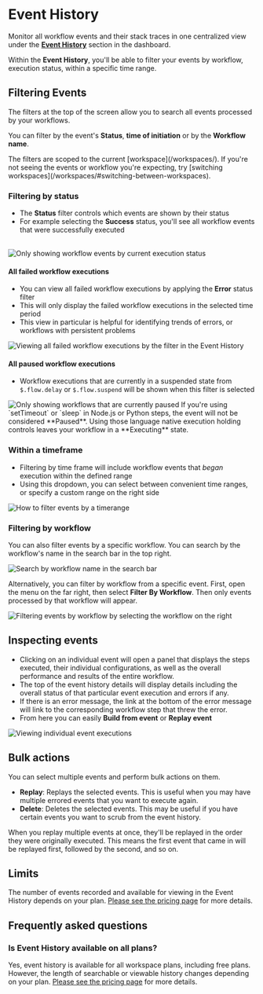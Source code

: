 
# Event History

Monitor all workflow events and their stack traces in one centralized view under the [**Event History**](https://pipedream.com/event-history) section in the dashboard.

Within the **Event History**, you'll be able to filter your events by workflow, execution status, within a specific time range.



## Filtering Events

The filters at the top of the screen allow you to search all events processed by your workflows.

You can filter by the event's **Status**, **time of initiation** or by the **Workflow name**.

<Callout type="info">
The filters are scoped to the current [workspace](/workspaces/). If you're not seeing the events or workflow you're expecting, try [switching workspaces](/workspaces/#switching-between-workspaces).
</Callout>

### Filtering by status

- The **Status** filter controls which events are shown by their status
- For example selecting the **Success** status, you'll see all workflow events that were successfully executed

<br />

<Image src="https://res.cloudinary.com/pipedreamin/image/upload/v1689875830/docs/docs/event%20histories/image_44_g2sabg.png" alt="Only showing workflow events by current execution status" width={300} height={300} />

#### All failed workflow executions

- You can view all failed workflow executions by applying the **Error** status filter
- This will only display the failed workflow executions in the selected time period
- This view in particular is helpful for identifying trends of errors, or workflows with persistent problems

<Image src="https://res.cloudinary.com/pipedreamin/image/upload/v1689876111/docs/docs/event%20histories/CleanShot_2023-07-20_at_14.01.43_2x_nksdxd.png" alt="Viewing all failed workflow executions by the filter in the Event History" width={300} height={300} />

#### All paused workflow executions

- Workflow executions that are currently in a suspended state from `$.flow.delay` or `$.flow.suspend` will be shown when this filter is selected

<Image src="https://res.cloudinary.com/pipedreamin/image/upload/v1689875506/docs/docs/event%20histories/CleanShot_2023-07-20_at_13.51.11_2x_kn2dpw.png" alt="Only showing workflows that are currently paused" width={300} height={300} />

<Callout type="info">
If you're using `setTimeout` or `sleep` in Node.js or Python steps, the event will not be considered **Paused**. Using those language native execution holding controls leaves your workflow in a **Executing** state.
</Callout>

### Within a timeframe

- Filtering by time frame will include workflow events that _began_ execution within the defined range
- Using this dropdown, you can select between convenient time ranges, or specify a custom range on the right side

<Image src="https://res.cloudinary.com/pipedreamin/image/upload/v1683747452/docs/docs/event%20histories/CleanShot_2023-05-10_at_15.37.01_2x_oxb07m.png" alt="How to filter events by a timerange" width={500} height={500} />

### Filtering by workflow

You can also filter events by a specific workflow. You can search by the workflow's name in the search bar in the top right.

![Search by workflow name in the search bar](https://res.cloudinary.com/pipedreamin/image/upload/v1683747588/docs/docs/event%20histories/CleanShot_2023-05-10_at_15.39.30_2x_yoa1k6.png)

Alternatively, you can filter by workflow from a specific event. First, open the menu on the far right, then select **Filter By Workflow**. Then only events processed by that workflow will appear.

![Filtering events by workflow by selecting the workflow on the right](https://res.cloudinary.com/pipedreamin/image/upload/v1683747695/docs/docs/event%20histories/CleanShot_2023-05-10_at_15.41.20_2x_ulvdns.png)

## Inspecting events

- Clicking on an individual event will open a panel that displays the steps executed, their individual configurations, as well as the overall performance and results of the entire workflow.
- The top of the event history details will display details including the overall status of that particular event execution and errors if any.
- If there is an error message, the link at the bottom of the error message will link to the corresponding workflow step that threw the error.
- From here you can easily **Build from event** or **Replay event**

![Viewing individual event executions](https://res.cloudinary.com/pipedreamin/image/upload/v1683748495/docs/docs/event%20histories/CleanShot_2023-05-10_at_15.53.44_2x_t30gsb.png)

## Bulk actions
You can select multiple events and perform bulk actions on them.

- **Replay**: Replays the selected events. This is useful when you may have multiple errored events that you want to execute again.
- **Delete**: Deletes the selected events. This may be useful if you have certain events you want to scrub from the event history.

<ArcadeEmbed
    src="https://demo.arcade.software/eLd2F3KJ1YFEj0ARi0Vq?embed"
    title="Bulk replay">
</ArcadeEmbed>

<Callout type="info">
When you replay multiple events at once, they'll be replayed in the order they were originally executed. This means the first event that came in will be replayed first, followed by the second, and so on.
</Callout>

## Limits

The number of events recorded and available for viewing in the Event History depends on your plan. [Please see the pricing page](https://pipedream.com/pricing) for more details.

## Frequently asked questions

### Is Event History available on all plans?

Yes, event history is available for all workspace plans, including free plans. However, the length of searchable or viewable history changes depending on your plan. [Please see the pricing page](https://pipedream.com/pricing) for more details.
